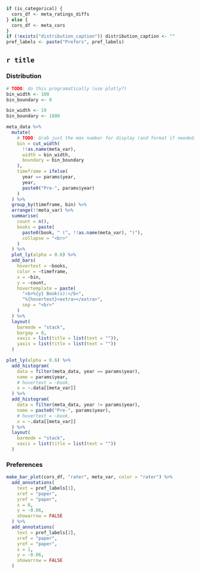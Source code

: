 
```r
if (is_categorical) {
  cors_df <- meta_ratings_diffs
} else {
  cors_df <- meta_cors
}
if (!exists("distribution_caption")) distribution_caption <- ""
pref_labels <- paste("Prefers", pref_labels)
```

## `r title` {.tabset}

### Distribution
```r
# TODO: do this programatically (use plotly?)
bin_width <- 100
bin_boundary <- 0

bin_width <- 19
bin_boundary <- 1880

meta_data %>%
  mutate(
    # TODO: Grab just the max number for display (and format if needed)
    bin = cut_width(
      !!as.name(meta_var),
      width = bin_width,
      boundary = bin_boundary
    ),
    timeframe = ifelse(
      year == params$year,
      year,
      paste0("Pre-", params$year)
    )
  ) %>%
  group_by(timeframe, bin) %>%
  arrange(!!meta_var) %>%
  summarise(
    count = n(),
    books = paste(
      paste0(book, " (", !!as.name(meta_var), ")"),
      collapse = "<br>"
    )
  ) %>%
  plot_ly(alpha = 0.6) %>%
  add_bars(
    hovertext = ~books,
    color = ~timeframe,
    x = ~bin,
    y = ~count,
    hovertemplate = paste(
      "<b>%{y} Book(s):</b>",
      "%{hovertext}<extra></extra>",
      sep = "<br>"
    )
  ) %>%
  layout(
    barmode = "stack",
    bargap = 0,
    xaxis = list(title = list(text = "")),
    yaxis = list(title = list(text = ""))
  )

plot_ly(alpha = 0.6) %>%
  add_histogram(
    data = filter(meta_data, year == params$year),
    name = params$year,
    # hovertext = ~book,
    x = ~.data[[meta_var]]
  ) %>%
  add_histogram(
    data = filter(meta_data, year != params$year),
    name = paste0("Pre-", params$year),
    # hovertext = ~book,
    x = ~.data[[meta_var]]
  ) %>%
  layout(
    barmode = "stack",
    xaxis = list(title = list(text = ""))
  )
```

### Preferences
```r
make_bar_plot(cors_df, "rater", meta_var, color = "rater") %>%
  add_annotations(
    text = pref_labels[1],
    xref = "paper",
    yref = "paper",
    x = 0,
    y = -0.06,
    showarrow = FALSE
  ) %>%
  add_annotations(
    text = pref_labels[2],
    xref = "paper",
    yref = "paper",
    x = 1,
    y = -0.06,
    showarrow = FALSE
  )
```